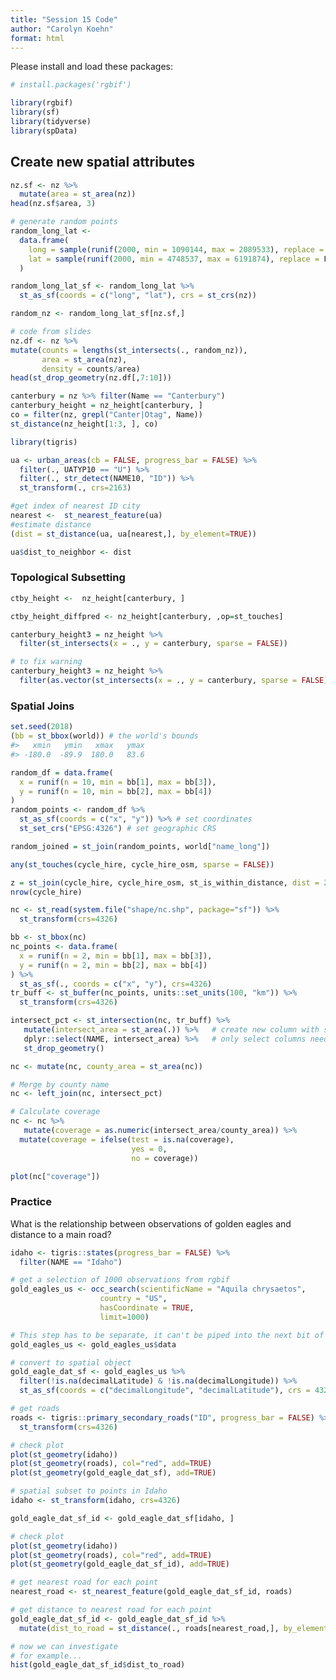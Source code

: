 ```yaml
---
title: "Session 15 Code"
author: "Carolyn Koehn"
format: html
---
```


Please install and load these packages:

```r
# install.packages('rgbif')

library(rgbif)
library(sf)
library(tidyverse)
library(spData)
```

## Create new spatial attributes

```r
nz.sf <- nz %>% 
  mutate(area = st_area(nz))
head(nz.sf$area, 3)
```

```r
# generate random points
random_long_lat <- 
  data.frame(
    long = sample(runif(2000, min = 1090144, max = 2089533), replace = F),
    lat = sample(runif(2000, min = 4748537, max = 6191874), replace = F)
  )

random_long_lat_sf <- random_long_lat %>% 
  st_as_sf(coords = c("long", "lat"), crs = st_crs(nz))

random_nz <- random_long_lat_sf[nz.sf,]

# code from slides
nz.df <- nz %>% 
mutate(counts = lengths(st_intersects(., random_nz)),
       area = st_area(nz),
       density = counts/area)
head(st_drop_geometry(nz.df[,7:10]))
```

```r
canterbury = nz %>% filter(Name == "Canterbury")
canterbury_height = nz_height[canterbury, ]
co = filter(nz, grepl("Canter|Otag", Name))
st_distance(nz_height[1:3, ], co)
```

```r
library(tigris)

ua <- urban_areas(cb = FALSE, progress_bar = FALSE) %>% 
  filter(., UATYP10 == "U") %>% 
  filter(., str_detect(NAME10, "ID")) %>% 
  st_transform(., crs=2163)

#get index of nearest ID city
nearest <-  st_nearest_feature(ua)
#estimate distance
(dist = st_distance(ua, ua[nearest,], by_element=TRUE))

ua$dist_to_neighbor <- dist
```

### Topological Subsetting

```r
ctby_height <-  nz_height[canterbury, ]

ctby_height_diffpred <- nz_height[canterbury, ,op=st_touches]
```

```r
canterbury_height3 = nz_height %>%
  filter(st_intersects(x = ., y = canterbury, sparse = FALSE))

# to fix warning
canterbury_height3 = nz_height %>%
  filter(as.vector(st_intersects(x = ., y = canterbury, sparse = FALSE)))
```

### Spatial Joins

```r
set.seed(2018)
(bb = st_bbox(world)) # the world's bounds
#>   xmin   ymin   xmax   ymax 
#> -180.0  -89.9  180.0   83.6

random_df = data.frame(
  x = runif(n = 10, min = bb[1], max = bb[3]),
  y = runif(n = 10, min = bb[2], max = bb[4])
)
random_points <- random_df %>% 
  st_as_sf(coords = c("x", "y")) %>% # set coordinates
  st_set_crs("EPSG:4326") # set geographic CRS

random_joined = st_join(random_points, world["name_long"])
```

```r
any(st_touches(cycle_hire, cycle_hire_osm, sparse = FALSE))
```

```r
z = st_join(cycle_hire, cycle_hire_osm, st_is_within_distance, dist = 20)
nrow(cycle_hire)
```

```r
nc <- st_read(system.file("shape/nc.shp", package="sf")) %>%
  st_transform(crs=4326)

bb <- st_bbox(nc)
nc_points <- data.frame(
  x = runif(n = 2, min = bb[1], max = bb[3]),
  y = runif(n = 2, min = bb[2], max = bb[4])
) %>%
  st_as_sf(., coords = c("x", "y"), crs=4326)
tr_buff <- st_buffer(nc_points, units::set_units(100, "km")) %>%
  st_transform(crs=4326)

intersect_pct <- st_intersection(nc, tr_buff) %>% 
   mutate(intersect_area = st_area(.)) %>%   # create new column with shape area
   dplyr::select(NAME, intersect_area) %>%   # only select columns needed to merge
   st_drop_geometry()

nc <- mutate(nc, county_area = st_area(nc))

# Merge by county name
nc <- left_join(nc, intersect_pct)

# Calculate coverage
nc <- nc %>% 
   mutate(coverage = as.numeric(intersect_area/county_area)) %>%
  mutate(coverage = ifelse(test = is.na(coverage),
                           yes = 0,
                           no = coverage))

plot(nc["coverage"])
```

### Practice

What is the relationship between observations of golden eagles and distance to a main road?

```r
idaho <- tigris::states(progress_bar = FALSE) %>%
  filter(NAME == "Idaho")

# get a selection of 1000 observations from rgbif
gold_eagles_us <- occ_search(scientificName = "Aquila chrysaetos", 
                    country = "US",
                    hasCoordinate = TRUE,
                    limit=1000)

# This step has to be separate, it can't be piped into the next bit of code
gold_eagles_us <- gold_eagles_us$data

# convert to spatial object
gold_eagle_dat_sf <- gold_eagles_us %>%
  filter(!is.na(decimalLatitude) & !is.na(decimalLongitude)) %>%
  st_as_sf(coords = c("decimalLongitude", "decimalLatitude"), crs = 4326)

# get roads
roads <- tigris::primary_secondary_roads("ID", progress_bar = FALSE) %>%
  st_transform(crs=4326)

# check plot
plot(st_geometry(idaho))
plot(st_geometry(roads), col="red", add=TRUE)
plot(st_geometry(gold_eagle_dat_sf), add=TRUE)

# spatial subset to points in Idaho
idaho <- st_transform(idaho, crs=4326)

gold_eagle_dat_sf_id <- gold_eagle_dat_sf[idaho, ]

# check plot
plot(st_geometry(idaho))
plot(st_geometry(roads), col="red", add=TRUE)
plot(st_geometry(gold_eagle_dat_sf_id), add=TRUE)

# get nearest road for each point
nearest_road <- st_nearest_feature(gold_eagle_dat_sf_id, roads)

# get distance to nearest road for each point
gold_eagle_dat_sf_id <- gold_eagle_dat_sf_id %>%
  mutate(dist_to_road = st_distance(., roads[nearest_road,], by_element = TRUE))

# now we can investigate
# for example...
hist(gold_eagle_dat_sf_id$dist_to_road)
```

